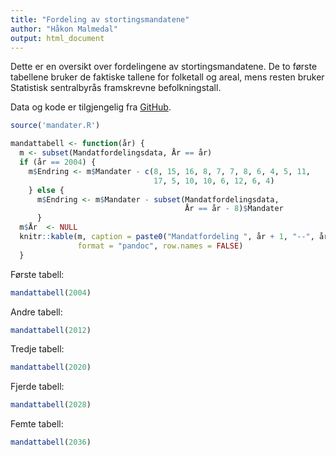 ```yaml
---
title: "Fordeling av stortingsmandatene"
author: "Håkon Malmedal"
output: html_document
---
```


Dette er en oversikt over fordelingene av stortingsmandatene. De to første tabellene bruker de faktiske tallene for folketall og areal, mens resten bruker Statistisk sentralbyrås framskrevne befolkningstall.

Data og kode er tilgjengelig fra [GitHub](https://github.com/hmalmedal/mandatfordeling).

```r
source('mandater.R')
```

```r
mandattabell <- function(år) {
  m <- subset(Mandatfordelingsdata, År == år)
  if (år == 2004) {
    m$Endring <- m$Mandater - c(8, 15, 16, 8, 7, 7, 8, 6, 4, 5, 11,
                                17, 5, 10, 10, 6, 12, 6, 4)
    } else {
      m$Endring <- m$Mandater - subset(Mandatfordelingsdata,
                                       År == år - 8)$Mandater
      }
  m$År  <- NULL
  knitr::kable(m, caption = paste0("Mandatfordeling ", år + 1, "--", år + 9),
               format = "pandoc", row.names = FALSE)
  }
```

Første tabell:

```r
mandattabell(2004)
```

Andre tabell:

```r
mandattabell(2012)
```

Tredje tabell:

```r
mandattabell(2020)
```

Fjerde tabell:

```r
mandattabell(2028)
```

Femte tabell:

```r
mandattabell(2036)
```
